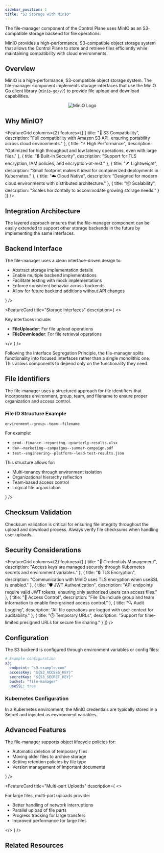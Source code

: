 ```yaml
---
sidebar_position: 1
title: "S3 Storage with MinIO"
---
```



<NoAutoTitle />

<PageHeader 
  title="S3 Storage with MinIO"
  description="High-performance object storage for the Control Plane's file management"
/>

The file-manager component of the Control Plane uses MinIO as an S3-compatible storage backend for file operations.

<InfoSection type="info" title="Object storage for cloud-native applications">
  MinIO provides a high-performance, S3-compatible object storage system that allows the Control Plane to store and retrieve files efficiently while maintaining compatibility with cloud environments.
</InfoSection>

## Overview

MinIO is a high-performance, S3-compatible object storage system. The file-manager component implements storage interfaces that use the MinIO Go client library (`minio-go/v7`) to provide file upload and download capabilities.

<div align="center">
  <img src="/controlplane/img/logos/minio-logo.png" alt="MinIO Logo" style={{width: '250px', marginBottom: '2rem'}} />
</div>

## Why MinIO?

<FeatureGrid columns={2} features={[
  {
    title: "🔄 S3 Compatibility",
    description: "Full compatibility with Amazon S3 API, ensuring portability across cloud environments."
  },
  {
    title: "⚡ High Performance",
    description: "Optimized for high throughput and low latency operations, even with large files."
  },
  {
    title: "🔒 Built-in Security",
    description: "Support for TLS encryption, IAM policies, and encryption-at-rest."
  },
  {
    title: "🪶 Lightweight",
    description: "Small footprint makes it ideal for containerized deployments in Kubernetes."
  },
  {
    title: "☁️ Cloud Native",
    description: "Designed for modern cloud environments with distributed architecture."
  },
  {
    title: "📦 Scalability",
    description: "Scales horizontally to accommodate growing storage needs."
  }
]} />

## Integration Architecture

<InfoSection type="tip" title="Clean architecture">
  The layered approach ensures that the file-manager component can be easily extended to support other storage backends in the future by implementing the same interfaces.
</InfoSection>

## Backend Interface

<CardGrid columns={2}>
  <FeatureCard
    title="Interface-Driven Design"
    description={
      <>
        <p>The file-manager uses a clean interface-driven design to:</p>
        <ul>
          <li>Abstract storage implementation details</li>
          <li>Enable multiple backend implementations</li>
          <li>Facilitate testing with mock implementations</li>
          <li>Enforce consistent behavior across backends</li>
          <li>Allow for future backend additions without API changes</li>
        </ul>
      </>
    }
  />
  
  <FeatureCard
    title="Storage Interfaces"
    description={
      <>
        <p>Key interfaces include:</p>
        <ul>
          <li><strong>FileUploader</strong>: For file upload operations</li>
          <li><strong>FileDownloader</strong>: For file retrieval operations</li>
        </ul>
      </>
    }
  />
</CardGrid>

<InfoSection type="note" title="Interface segregation">
  Following the Interface Segregation Principle, the file-manager splits functionality into focused interfaces rather than a single monolithic one. This allows components to depend only on the functionality they need.
</InfoSection>

## File Identifiers

<InfoSection type="note" title="Structured file IDs">
  The file-manager uses a structured approach for file identifiers that incorporates environment, group, team, and filename to ensure proper organization and access control.
</InfoSection>

### File ID Structure Example

<CardGrid columns={1}>
  <FeatureCard
    title="File ID Format"
    description={
      <>
        <p><code>environment--group--team--filename</code></p>
        <p>For example:</p>
        <ul>
          <li><code>prod--finance--reporting--quarterly-results.xlsx</code></li>
          <li><code>dev--marketing--campaigns--summer-campaign.pdf</code></li>
          <li><code>test--engineering--platform--load-test-results.json</code></li>
        </ul>
        <p>This structure allows for:</p>
        <ul>
          <li>Multi-tenancy through environment isolation</li>
          <li>Organizational hierarchy reflection</li>
          <li>Team-based access control</li>
          <li>Logical file organization</li>
        </ul>
      </>
    }
  />
</CardGrid>

## Checksum Validation

<InfoSection type="warning" title="Data integrity">
  Checksum validation is critical for ensuring file integrity throughout the upload and download process. Always verify file checksums when handling user uploads.
</InfoSection>

## Security Considerations

<FeatureGrid columns={2} features={[
  {
    title: "🔐 Credentials Management",
    description: "Access keys are managed securely through Kubernetes secrets and environment variables."
  },
  {
    title: "🔒 TLS Encryption",
    description: "Communication with MinIO uses TLS encryption when useSSL is enabled."
  },
  {
    title: "🛡️ JWT Authentication",
    description: "API endpoints require valid JWT tokens, ensuring only authorized users can access files."
  },
  {
    title: "👤 Access Control",
    description: "File IDs include group and team information to enable fine-grained access control."
  },
  {
    title: "🔍 Audit Logging",
    description: "All file operations are logged with user context for auditability."
  },
  {
    title: "⏱️ Temporary URLs",
    description: "Support for time-limited presigned URLs for secure file sharing."
  }
]} />

## Configuration

The S3 backend is configured through environment variables or config files:

```yaml
# Example configuration
s3:
  endpoint: "s3.example.com"
  accessKey: "${S3_ACCESS_KEY}"
  secretKey: "${S3_SECRET_KEY}"
  bucket: "file-manager"
  useSSL: true
```

### Kubernetes Configuration

<InfoSection type="tip" title="Kubernetes integration">
  In a Kubernetes environment, the MinIO credentials are typically stored in a Secret and injected as environment variables.
</InfoSection>

## Advanced Features

<CardGrid columns={2}>
  <FeatureCard
    title="Object Lifecycle Management"
    description={
      <>
        <p>The file-manager supports object lifecycle policies for:</p>
        <ul>
          <li>Automatic deletion of temporary files</li>
          <li>Moving older files to archive storage</li>
          <li>Setting retention policies by file type</li>
          <li>Version management of important documents</li>
        </ul>
      </>
    }
  />
  
  <FeatureCard
    title="Multi-part Uploads"
    description={
      <>
        <p>For large files, multi-part uploads provide:</p>
        <ul>
          <li>Better handling of network interruptions</li>
          <li>Parallel upload of file parts</li>
          <li>Progress tracking for large transfers</li>
          <li>Improved performance for large files</li>
        </ul>
      </>
    }
  />
</CardGrid>

## Related Resources

<CardGrid columns={2}>
  <FeatureCard
    title="File Manager"
    description="Learn about the file manager component that uses MinIO for storage."
    linkText="Component Overview"
    linkUrl="../../Overview/components"
  />
  
  <FeatureCard
    title="Go Language"
    description="Explore the foundational language used in the Control Plane."
    linkText="Go Language"
    linkUrl="../Core-Technologies/golang"
  />
</CardGrid>